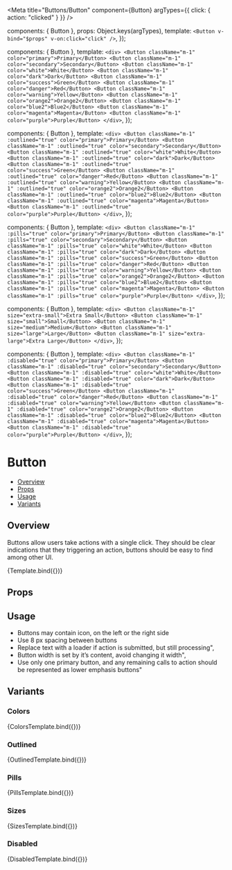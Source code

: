 
<Meta
  title="Buttons/Button"
  component={Button}
  argTypes={{ click: { action: "clicked" } }}
/>

  components: { Button },
  props: Object.keys(argTypes),
  template: `<Button v-bind="$props" v-on:click="click" />`,
});

  components: { Button },
  template: `
    <div>
      <Button className="m-1" color="primary">Primary</Button>
      <Button className="m-1" color="secondary">Secondary</Button>
      <Button className="m-1" color="white">White</Button>
      <Button className="m-1" color="dark">Dark</Button>
      <Button className="m-1" color="success">Green</Button>
      <Button className="m-1" color="danger">Red</Button>
      <Button className="m-1" color="warning">Yellow</Button>
      <Button className="m-1" color="orange2">Orange2</Button>
      <Button className="m-1" color="blue2">Blue2</Button>
      <Button className="m-1" color="magenta">Magenta</Button>
      <Button className="m-1" color="purple">Purple</Button>
    </div>
  `,
});

  components: { Button },
  template: `
    <div>
      <Button className="m-1" :outlined="true" color="primary">Primary</Button>
      <Button className="m-1" :outlined="true" color="secondary">Secondary</Button>
      <Button className="m-1" :outlined="true" color="white">White</Button>
      <Button className="m-1" :outlined="true" color="dark">Dark</Button>
      <Button className="m-1" :outlined="true" color="success">Green</Button>
      <Button className="m-1" :outlined="true" color="danger">Red</Button>
      <Button className="m-1" :outlined="true" color="warning">Yellow</Button>
      <Button className="m-1" :outlined="true" color="orange2">Orange2</Button>
      <Button className="m-1" :outlined="true" color="blue2">Blue2</Button>
      <Button className="m-1" :outlined="true" color="magenta">Magenta</Button>
      <Button className="m-1" :outlined="true" color="purple">Purple</Button>
    </div>
  `,
});


  components: { Button },
  template: `
    <div>
      <Button className="m-1" :pills="true" color="primary">Primary</Button>
      <Button className="m-1" :pills="true" color="secondary">Secondary</Button>
      <Button className="m-1" :pills="true" color="white">White</Button>
      <Button className="m-1" :pills="true" color="dark">Dark</Button>
      <Button className="m-1" :pills="true" color="success">Green</Button>
      <Button className="m-1" :pills="true" color="danger">Red</Button>
      <Button className="m-1" :pills="true" color="warning">Yellow</Button>
      <Button className="m-1" :pills="true" color="orange2">Orange2</Button>
      <Button className="m-1" :pills="true" color="blue2">Blue2</Button>
      <Button className="m-1" :pills="true" color="magenta">Magenta</Button>
      <Button className="m-1" :pills="true" color="purple">Purple</Button>
    </div>
  `,
});

  components: { Button },
  template: `
    <div>
      <Button className="m-1" size="extra-small">Extra Small</Button>
      <Button className="m-1" size="small">Small</Button>
      <Button className="m-1" size="medium">Medium</Button>
      <Button className="m-1" size="large">Large</Button>
      <Button className="m-1" size="extra-large">Extra Large</Button>
    </div>
  `,
});

  components: { Button },
  template: `
    <div>
      <Button className="m-1" :disabled="true" color="primary">Primary</Button>
      <Button className="m-1" :disabled="true" color="secondary">Secondary</Button>
      <Button className="m-1" :disabled="true" color="white">White</Button>
      <Button className="m-1" :disabled="true" color="dark">Dark</Button>
      <Button className="m-1" :disabled="true" color="success">Green</Button>
      <Button className="m-1" :disabled="true" color="danger">Red</Button>
      <Button className="m-1" :disabled="true" color="warning">Yellow</Button>
      <Button className="m-1" :disabled="true" color="orange2">Orange2</Button>
      <Button className="m-1" :disabled="true" color="blue2">Blue2</Button>
      <Button className="m-1" :disabled="true" color="magenta">Magenta</Button>
      <Button className="m-1" :disabled="true" color="purple">Purple</Button>
    </div>
  `,
});

# Button

- [Overview](#overview)
- [Props](#props)
- [Usage](#usage)
- [Variants](#variants)

## Overview

Buttons allow users take actions with a single click. They should be clear indications that they triggering an action, buttons should be easy to find among other UI.

<Canvas>
  <Story name="Overview" args={{ label: "Button" }}>
    {Template.bind({})}
  </Story>
</Canvas>

## Props

<ArgsTable story="Overview" />

## Usage
- Buttons may contain icon, on the left or the right side
- Use 8 px spacing between buttons
- Replace text with a loader if action is submitted, but still processing",
- Button width is set by it’s content, avoid changing it width",
- Use only one primary button, and any remaining calls to action should be represented as lower emphasis buttons"

## Variants

### Colors
<Canvas>
  <Story name="Colors">
    {ColorsTemplate.bind({})}
  </Story>
</Canvas>

### Outlined
<Canvas>
  <Story name="Outlined">
    {OutlinedTemplate.bind({})}
  </Story>
</Canvas>

### Pills
<Canvas>
  <Story name="Pills">
    {PillsTemplate.bind({})}
  </Story>
</Canvas>

### Sizes
<Canvas>
  <Story name="Sizes">
    {SizesTemplate.bind({})}
  </Story>
</Canvas>

### Disabled
<Canvas>
  <Story name="Disabled">
    {DisabledTemplate.bind({})}
  </Story>
</Canvas>
